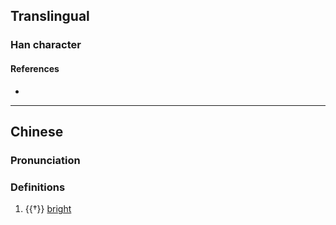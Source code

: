 {{character info}}
==Translingual==

===Han character===
{{Han char|rn=72|rad=日|as=13|sn=17|four=68040|canj=AHSK|ids=⿰日敫}}

====References====
* {{Han ref|kx=0500.320|dkj=14200|dj=0870.230|hdz=21538.140|uh=66D2|ud=26322|bh=ECF2|bd=60658}}

----

==Chinese==
{{zh-forms}}

===Pronunciation===
{{zh-pron
|m=jiǎo
|m-s=
|dg=
|c=giu2
|c-t=
|g=
|h=pfs=
|j=
|mb=
|md=
|mn=
|mn-t=
|w=
|x=
|mc=y
|oc=y
|cat=a
}}

===Definitions===
{{zh-hanzi}}

# {{†}} [[bright]]
